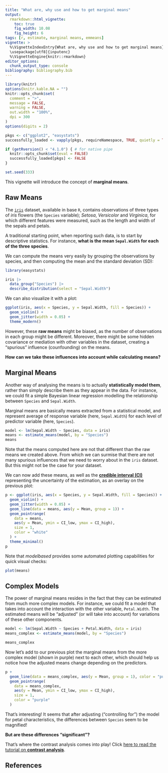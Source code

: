 ```yaml
---
title: "What are, why use and how to get marginal means"
output:
  rmarkdown::html_vignette:
    toc: true
    fig_width: 10.08
    fig_height: 6
tags: [r, estimate, marginal means, emmeans]
vignette: >
  %\VignetteIndexEntry{What are, why use and how to get marginal means}
  \usepackage[utf8]{inputenc}
  %\VignetteEngine{knitr::rmarkdown}
editor_options:
  chunk_output_type: console
bibliography: bibliography.bib
---
```


```r
library(knitr)
options(knitr.kable.NA = "")
knitr::opts_chunk$set(
  comment = ">",
  message = FALSE,
  warning = FALSE,
  out.width = "100%",
  dpi = 300
)
options(digits = 2)

pkgs <- c("ggplot2", "easystats")
successfully_loaded <- vapply(pkgs, requireNamespace, TRUE, quietly = TRUE)

if (getRversion() < "4.1.0") { # for native pipe
  knitr::opts_chunk$set(eval = FALSE)
  successfully_loaded[pkgs] <- FALSE
}

set.seed(333)
```

This vignette will introduce the concept of **marginal means**.

## Raw Means

The [`iris`](https://en.wikipedia.org/wiki/Iris_flower_data_set) dataset,
available in base `R`, contains observations of three types of *iris* flowers (the
`Species` variable); *Setosa*, *Versicolor* and *Virginica*, for which different
features were measured, such as the length and width of the sepals and petals.

A traditional starting point, when reporting such data, is to start by
descriptive statistics. For instance, **what is the mean `Sepal.Width` for each of the three species**.

We can compute the means very easily by grouping the observations by species,
and then computing the mean and the standard deviation (SD):

```r
library(easystats)

iris |>
  data_group("Species") |>
  describe_distribution(select = "Sepal.Width")
```

We can also visualize it with a plot:

```r
ggplot(iris, aes(x = Species, y = Sepal.Width, fill = Species)) +
  geom_violin() +
  geom_jitter(width = 0.05) +
  theme_modern()
```

However, these **raw means** might be biased, as the number of observations in
each group might be different. Moreover, there might be some hidden covariance or
mediation with other variables in the dataset, creating a "spurious" influence
(counfounding) on the means.

**How can we take these influences into account while calculating means?**

## Marginal Means

Another way of analysing the means is to actually **statistically model them**,
rather than simply describe them as they appear in the data. For instance, we
could fit a simple Bayesian linear regression modelling the relationship between
`Species` and `Sepal.Width`.

Marginal means are basically means extracted from a statistical model, and
represent average of response variable (here, `Sepal.Width`) for each level of
predictor variable (here, `Species`).


```r
model <- lm(Sepal.Width ~ Species, data = iris)
means <- estimate_means(model, by = "Species")
means
```

Note that the means computed here are not that different than the raw means we
created above. From which we can surmise that there are not many spurious
influences that we need to worry about in the `iris` dataset. But this might not
be the case for your dataset.

We can now add these means, as well as the [**credible interval (CI)**](https://easystats.github.io/bayestestR/articles/credible_interval.html)
representing the uncertainty of the estimation, as an overlay on the previous
plot:

```r
p <- ggplot(iris, aes(x = Species, y = Sepal.Width, fill = Species)) +
  geom_violin() +
  geom_jitter(width = 0.05) +
  geom_line(data = means, aes(y = Mean, group = 1)) +
  geom_pointrange(
    data = means,
    aes(y = Mean, ymin = CI_low, ymax = CI_high),
    size = 1,
    color = "white"
  ) +
  theme_minimal()
p
```


Note that *modelbased* provides some automated plotting capabilities for quick visual checks:

```r
plot(means)
```


## Complex Models

The power of marginal means resides in the fact that they can be estimated from
much more complex models. For instance, we could fit a model that takes into
account the interaction with the other variable, `Petal.Width`. The estimated means will be "adjusted" (or will take into
account) for variations of these other components.

```r
model <- lm(Sepal.Width ~ Species + Petal.Width, data = iris)
means_complex <- estimate_means(model, by = "Species")

means_complex
```

Now let's add to our previous plot the marginal means from the more complex model (shown in purple) next to each other, which should help us notice how the adjusted means change depending on the predictors.

```r
p +
  geom_line(data = means_complex, aes(y = Mean, group = 1), color = "purple") +
  geom_pointrange(
    data = means_complex,
    aes(y = Mean, ymin = CI_low, ymax = CI_high),
    size = 1,
    color = "purple"
  )
```

That's interesting! It seems that after adjusting ("controlling for") the model for petal
characteristics, the differences between `Species` seem to be magnified!

**But are these differences "significant"?**

That's where the contrast analysis comes into play! Click [here to read the tutorial on **contrast analysis**](https://easystats.github.io/modelbased/articles/estimate_contrasts.html).

## References
